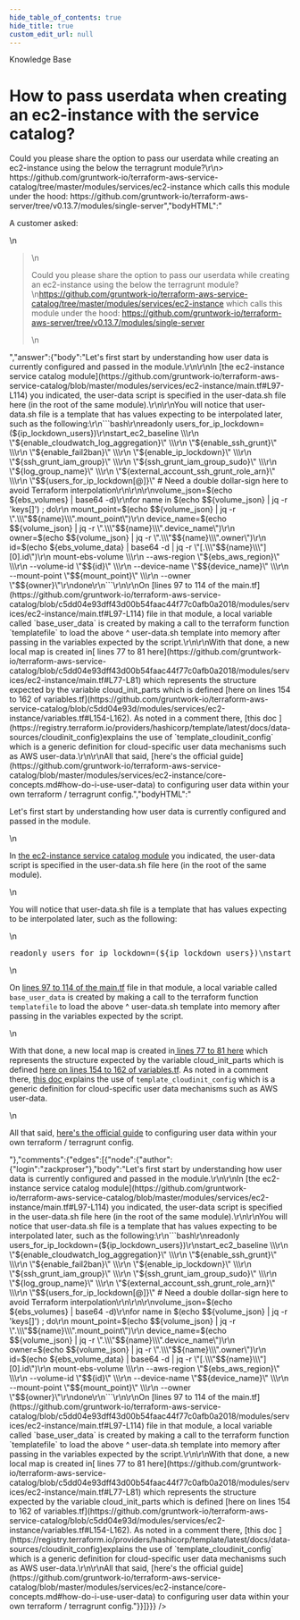 ```yaml
---
hide_table_of_contents: true
hide_title: true
custom_edit_url: null
---
```



<CenterLayout>
<span class="title">Knowledge Base</span>
<h1>How to pass userdata when creating an ec2-instance with the service catalog?</h1>
<GitHub json={{"id":"D_kwDOF8slf84AOOqW","number":77,"author":{"login":"zackproser"},"title":"How to pass userdata when creating an ec2-instance with the service catalog?","body":"A customer asked: \r\n\r\n>  Could you please share the option to pass our userdata while creating an ec2-instance using the below the terragrunt module?\r\n> https://github.com/gruntwork-io/terraform-aws-service-catalog/tree/master/modules/services/ec2-instance which calls this module under the hood: https://github.com/gruntwork-io/terraform-aws-server/tree/v0.13.7/modules/single-server","bodyHTML":"<p dir=\"auto\">A customer asked:</p>\n<blockquote>\n<p dir=\"auto\">Could you please share the option to pass our userdata while creating an ec2-instance using the below the terragrunt module?<br>\n<a href=\"https://github.com/gruntwork-io/terraform-aws-service-catalog/tree/master/modules/services/ec2-instance\">https://github.com/gruntwork-io/terraform-aws-service-catalog/tree/master/modules/services/ec2-instance</a> which calls this module under the hood: <a href=\"https://github.com/gruntwork-io/terraform-aws-server/tree/v0.13.7/modules/single-server\">https://github.com/gruntwork-io/terraform-aws-server/tree/v0.13.7/modules/single-server</a></p>\n</blockquote>","answer":{"body":"Let's first start by understanding how user data is currently configured and passed in the module.\r\n\r\nIn [the ec2-instance service catalog module](https://github.com/gruntwork-io/terraform-aws-service-catalog/blob/master/modules/services/ec2-instance/main.tf#L97-L114) you indicated, the user-data script is specified in the user-data.sh file here (in the root of the same module).\r\n\r\nYou will notice that user-data.sh file is a template that has values expecting to be interpolated later, such as the following:\r\n```bash\r\nreadonly users_for_ip_lockdown=(${ip_lockdown_users})\r\nstart_ec2_baseline \\\r\n  \"${enable_cloudwatch_log_aggregation}\" \\\r\n  \"${enable_ssh_grunt}\" \\\r\n  \"${enable_fail2ban}\" \\\r\n  \"${enable_ip_lockdown}\" \\\r\n  \"${ssh_grunt_iam_group}\" \\\r\n  \"${ssh_grunt_iam_group_sudo}\" \\\r\n  \"${log_group_name}\" \\\r\n  \"${external_account_ssh_grunt_role_arn}\" \\\r\n  \"$${users_for_ip_lockdown[@]}\"  # Need a double dollar-sign here to avoid Terraform interpolation\r\n\r\n\r\nvolume_json=$(echo ${ebs_volumes} | base64 -d)\r\nfor name in $(echo $${volume_json} | jq -r 'keys[]') ; do\r\n    mount_point=$(echo $${volume_json} | jq -r \".\\\"$${name}\\\".mount_point\")\r\n    device_name=$(echo $${volume_json} | jq -r \".\\\"$${name}\\\".device_name\")\r\n    owner=$(echo $${volume_json} | jq -r \".\\\"$${name}\\\".owner\")\r\n    id=$(echo ${ebs_volume_data} | base64 -d | jq -r \"[.\\\"$${name}\\\"][0].id\")\r\n    mount-ebs-volume \\\r\n        --aws-region \"${ebs_aws_region}\" \\\r\n        --volume-id \"$${id}\" \\\r\n        --device-name \"$${device_name}\" \\\r\n        --mount-point \"$${mount_point}\" \\\r\n        --owner \"$${owner}\"\r\ndone\r\n```\r\n\r\nOn [lines 97 to 114 of the main.tf](https://github.com/gruntwork-io/terraform-aws-service-catalog/blob/c5dd04e93dff43d00b54faac44f77c0afb0a2018/modules/services/ec2-instance/main.tf#L97-L114) file in that module, a local variable called `base_user_data` is created by making a call to the terraform function `templatefile` to load the above ^ user-data.sh template into memory after passing in the variables expected by the script.\r\n\r\nWith that done, a new local map is created in[ lines 77 to 81 here](https://github.com/gruntwork-io/terraform-aws-service-catalog/blob/c5dd04e93dff43d00b54faac44f77c0afb0a2018/modules/services/ec2-instance/main.tf#L77-L81) which represents the structure expected by the variable cloud_init_parts  which is defined [here on lines 154 to 162 of variables.tf](https://github.com/gruntwork-io/terraform-aws-service-catalog/blob/c5dd04e93d/modules/services/ec2-instance/variables.tf#L154-L162). As noted in a comment there, [this doc ](https://registry.terraform.io/providers/hashicorp/template/latest/docs/data-sources/cloudinit_config)explains the use of `template_cloudinit_config` which is a generic definition for cloud-specific user data mechanisms such as AWS user-data.\r\n\r\nAll that said, [here's the official guide](https://github.com/gruntwork-io/terraform-aws-service-catalog/blob/master/modules/services/ec2-instance/core-concepts.md#how-do-i-use-user-data) to configuring user data within your own terraform / terragrunt config.","bodyHTML":"<p dir=\"auto\">Let's first start by understanding how user data is currently configured and passed in the module.</p>\n<p dir=\"auto\">In <a href=\"https://github.com/gruntwork-io/terraform-aws-service-catalog/blob/master/modules/services/ec2-instance/main.tf#L97-L114\">the ec2-instance service catalog module</a> you indicated, the user-data script is specified in the user-data.sh file here (in the root of the same module).</p>\n<p dir=\"auto\">You will notice that user-data.sh file is a template that has values expecting to be interpolated later, such as the following:</p>\n<div class=\"highlight highlight-source-shell notranslate position-relative overflow-auto\" dir=\"auto\" data-snippet-clipboard-copy-content=\"readonly users_for_ip_lockdown=(${ip_lockdown_users})\nstart_ec2_baseline \\\n  &quot;${enable_cloudwatch_log_aggregation}&quot; \\\n  &quot;${enable_ssh_grunt}&quot; \\\n  &quot;${enable_fail2ban}&quot; \\\n  &quot;${enable_ip_lockdown}&quot; \\\n  &quot;${ssh_grunt_iam_group}&quot; \\\n  &quot;${ssh_grunt_iam_group_sudo}&quot; \\\n  &quot;${log_group_name}&quot; \\\n  &quot;${external_account_ssh_grunt_role_arn}&quot; \\\n  &quot;$${users_for_ip_lockdown[@]}&quot;  # Need a double dollar-sign here to avoid Terraform interpolation\n\n\nvolume_json=$(echo ${ebs_volumes} | base64 -d)\nfor name in $(echo $${volume_json} | jq -r 'keys[]') ; do\n    mount_point=$(echo $${volume_json} | jq -r &quot;.\\&quot;$${name}\\&quot;.mount_point&quot;)\n    device_name=$(echo $${volume_json} | jq -r &quot;.\\&quot;$${name}\\&quot;.device_name&quot;)\n    owner=$(echo $${volume_json} | jq -r &quot;.\\&quot;$${name}\\&quot;.owner&quot;)\n    id=$(echo ${ebs_volume_data} | base64 -d | jq -r &quot;[.\\&quot;$${name}\\&quot;][0].id&quot;)\n    mount-ebs-volume \\\n        --aws-region &quot;${ebs_aws_region}&quot; \\\n        --volume-id &quot;$${id}&quot; \\\n        --device-name &quot;$${device_name}&quot; \\\n        --mount-point &quot;$${mount_point}&quot; \\\n        --owner &quot;$${owner}&quot;\ndone\"><pre><span class=\"pl-k\">readonly</span> users_for_ip_lockdown=(<span class=\"pl-smi\">${ip_lockdown_users}</span>)\nstart_ec2_baseline \\\n  <span class=\"pl-s\"><span class=\"pl-pds\">\"</span><span class=\"pl-smi\">${enable_cloudwatch_log_aggregation}</span><span class=\"pl-pds\">\"</span></span> \\\n  <span class=\"pl-s\"><span class=\"pl-pds\">\"</span><span class=\"pl-smi\">${enable_ssh_grunt}</span><span class=\"pl-pds\">\"</span></span> \\\n  <span class=\"pl-s\"><span class=\"pl-pds\">\"</span><span class=\"pl-smi\">${enable_fail2ban}</span><span class=\"pl-pds\">\"</span></span> \\\n  <span class=\"pl-s\"><span class=\"pl-pds\">\"</span><span class=\"pl-smi\">${enable_ip_lockdown}</span><span class=\"pl-pds\">\"</span></span> \\\n  <span class=\"pl-s\"><span class=\"pl-pds\">\"</span><span class=\"pl-smi\">${ssh_grunt_iam_group}</span><span class=\"pl-pds\">\"</span></span> \\\n  <span class=\"pl-s\"><span class=\"pl-pds\">\"</span><span class=\"pl-smi\">${ssh_grunt_iam_group_sudo}</span><span class=\"pl-pds\">\"</span></span> \\\n  <span class=\"pl-s\"><span class=\"pl-pds\">\"</span><span class=\"pl-smi\">${log_group_name}</span><span class=\"pl-pds\">\"</span></span> \\\n  <span class=\"pl-s\"><span class=\"pl-pds\">\"</span><span class=\"pl-smi\">${external_account_ssh_grunt_role_arn}</span><span class=\"pl-pds\">\"</span></span> \\\n  <span class=\"pl-s\"><span class=\"pl-pds\">\"</span><span class=\"pl-smi\">$$</span>{users_for_ip_lockdown[@]}<span class=\"pl-pds\">\"</span></span>  <span class=\"pl-c\"><span class=\"pl-c\">#</span> Need a double dollar-sign here to avoid Terraform interpolation</span>\n\n\nvolume_json=<span class=\"pl-s\"><span class=\"pl-pds\">$(</span>echo <span class=\"pl-smi\">${ebs_volumes}</span> <span class=\"pl-k\">|</span> base64 -d<span class=\"pl-pds\">)</span></span>\n<span class=\"pl-k\">for</span> <span class=\"pl-smi\">name</span> <span class=\"pl-k\">in</span> <span class=\"pl-s\"><span class=\"pl-pds\">$(</span>echo <span class=\"pl-smi\">$$</span>{volume_json} <span class=\"pl-k\">|</span> jq -r <span class=\"pl-s\"><span class=\"pl-pds\">'</span>keys[]<span class=\"pl-pds\">'</span></span><span class=\"pl-pds\">)</span></span> <span class=\"pl-k\">;</span> <span class=\"pl-k\">do</span>\n    mount_point=<span class=\"pl-s\"><span class=\"pl-pds\">$(</span>echo <span class=\"pl-smi\">$$</span>{volume_json} <span class=\"pl-k\">|</span> jq -r <span class=\"pl-s\"><span class=\"pl-pds\">\"</span>.<span class=\"pl-cce\">\\\"</span><span class=\"pl-smi\">$$</span>{name}<span class=\"pl-cce\">\\\"</span>.mount_point<span class=\"pl-pds\">\"</span></span><span class=\"pl-pds\">)</span></span>\n    device_name=<span class=\"pl-s\"><span class=\"pl-pds\">$(</span>echo <span class=\"pl-smi\">$$</span>{volume_json} <span class=\"pl-k\">|</span> jq -r <span class=\"pl-s\"><span class=\"pl-pds\">\"</span>.<span class=\"pl-cce\">\\\"</span><span class=\"pl-smi\">$$</span>{name}<span class=\"pl-cce\">\\\"</span>.device_name<span class=\"pl-pds\">\"</span></span><span class=\"pl-pds\">)</span></span>\n    owner=<span class=\"pl-s\"><span class=\"pl-pds\">$(</span>echo <span class=\"pl-smi\">$$</span>{volume_json} <span class=\"pl-k\">|</span> jq -r <span class=\"pl-s\"><span class=\"pl-pds\">\"</span>.<span class=\"pl-cce\">\\\"</span><span class=\"pl-smi\">$$</span>{name}<span class=\"pl-cce\">\\\"</span>.owner<span class=\"pl-pds\">\"</span></span><span class=\"pl-pds\">)</span></span>\n    id=<span class=\"pl-s\"><span class=\"pl-pds\">$(</span>echo <span class=\"pl-smi\">${ebs_volume_data}</span> <span class=\"pl-k\">|</span> base64 -d <span class=\"pl-k\">|</span> jq -r <span class=\"pl-s\"><span class=\"pl-pds\">\"</span>[.<span class=\"pl-cce\">\\\"</span><span class=\"pl-smi\">$$</span>{name}<span class=\"pl-cce\">\\\"</span>][0].id<span class=\"pl-pds\">\"</span></span><span class=\"pl-pds\">)</span></span>\n    mount-ebs-volume \\\n        --aws-region <span class=\"pl-s\"><span class=\"pl-pds\">\"</span><span class=\"pl-smi\">${ebs_aws_region}</span><span class=\"pl-pds\">\"</span></span> \\\n        --volume-id <span class=\"pl-s\"><span class=\"pl-pds\">\"</span><span class=\"pl-smi\">$$</span>{id}<span class=\"pl-pds\">\"</span></span> \\\n        --device-name <span class=\"pl-s\"><span class=\"pl-pds\">\"</span><span class=\"pl-smi\">$$</span>{device_name}<span class=\"pl-pds\">\"</span></span> \\\n        --mount-point <span class=\"pl-s\"><span class=\"pl-pds\">\"</span><span class=\"pl-smi\">$$</span>{mount_point}<span class=\"pl-pds\">\"</span></span> \\\n        --owner <span class=\"pl-s\"><span class=\"pl-pds\">\"</span><span class=\"pl-smi\">$$</span>{owner}<span class=\"pl-pds\">\"</span></span>\n<span class=\"pl-k\">done</span></pre></div>\n<p dir=\"auto\">On <a href=\"https://github.com/gruntwork-io/terraform-aws-service-catalog/blob/c5dd04e93dff43d00b54faac44f77c0afb0a2018/modules/services/ec2-instance/main.tf#L97-L114\">lines 97 to 114 of the main.tf</a> file in that module, a local variable called <code class=\"notranslate\">base_user_data</code> is created by making a call to the terraform function <code class=\"notranslate\">templatefile</code> to load the above ^ user-data.sh template into memory after passing in the variables expected by the script.</p>\n<p dir=\"auto\">With that done, a new local map is created in<a href=\"https://github.com/gruntwork-io/terraform-aws-service-catalog/blob/c5dd04e93dff43d00b54faac44f77c0afb0a2018/modules/services/ec2-instance/main.tf#L77-L81\"> lines 77 to 81 here</a> which represents the structure expected by the variable cloud_init_parts  which is defined <a href=\"https://github.com/gruntwork-io/terraform-aws-service-catalog/blob/c5dd04e93d/modules/services/ec2-instance/variables.tf#L154-L162\">here on lines 154 to 162 of variables.tf</a>. As noted in a comment there, <a href=\"https://registry.terraform.io/providers/hashicorp/template/latest/docs/data-sources/cloudinit_config\" rel=\"nofollow\">this doc </a>explains the use of <code class=\"notranslate\">template_cloudinit_config</code> which is a generic definition for cloud-specific user data mechanisms such as AWS user-data.</p>\n<p dir=\"auto\">All that said, <a href=\"https://github.com/gruntwork-io/terraform-aws-service-catalog/blob/master/modules/services/ec2-instance/core-concepts.md#how-do-i-use-user-data\">here's the official guide</a> to configuring user data within your own terraform / terragrunt config.</p>"},"comments":{"edges":[{"node":{"author":{"login":"zackproser"},"body":"Let's first start by understanding how user data is currently configured and passed in the module.\r\n\r\nIn [the ec2-instance service catalog module](https://github.com/gruntwork-io/terraform-aws-service-catalog/blob/master/modules/services/ec2-instance/main.tf#L97-L114) you indicated, the user-data script is specified in the user-data.sh file here (in the root of the same module).\r\n\r\nYou will notice that user-data.sh file is a template that has values expecting to be interpolated later, such as the following:\r\n```bash\r\nreadonly users_for_ip_lockdown=(${ip_lockdown_users})\r\nstart_ec2_baseline \\\r\n  \"${enable_cloudwatch_log_aggregation}\" \\\r\n  \"${enable_ssh_grunt}\" \\\r\n  \"${enable_fail2ban}\" \\\r\n  \"${enable_ip_lockdown}\" \\\r\n  \"${ssh_grunt_iam_group}\" \\\r\n  \"${ssh_grunt_iam_group_sudo}\" \\\r\n  \"${log_group_name}\" \\\r\n  \"${external_account_ssh_grunt_role_arn}\" \\\r\n  \"$${users_for_ip_lockdown[@]}\"  # Need a double dollar-sign here to avoid Terraform interpolation\r\n\r\n\r\nvolume_json=$(echo ${ebs_volumes} | base64 -d)\r\nfor name in $(echo $${volume_json} | jq -r 'keys[]') ; do\r\n    mount_point=$(echo $${volume_json} | jq -r \".\\\"$${name}\\\".mount_point\")\r\n    device_name=$(echo $${volume_json} | jq -r \".\\\"$${name}\\\".device_name\")\r\n    owner=$(echo $${volume_json} | jq -r \".\\\"$${name}\\\".owner\")\r\n    id=$(echo ${ebs_volume_data} | base64 -d | jq -r \"[.\\\"$${name}\\\"][0].id\")\r\n    mount-ebs-volume \\\r\n        --aws-region \"${ebs_aws_region}\" \\\r\n        --volume-id \"$${id}\" \\\r\n        --device-name \"$${device_name}\" \\\r\n        --mount-point \"$${mount_point}\" \\\r\n        --owner \"$${owner}\"\r\ndone\r\n```\r\n\r\nOn [lines 97 to 114 of the main.tf](https://github.com/gruntwork-io/terraform-aws-service-catalog/blob/c5dd04e93dff43d00b54faac44f77c0afb0a2018/modules/services/ec2-instance/main.tf#L97-L114) file in that module, a local variable called `base_user_data` is created by making a call to the terraform function `templatefile` to load the above ^ user-data.sh template into memory after passing in the variables expected by the script.\r\n\r\nWith that done, a new local map is created in[ lines 77 to 81 here](https://github.com/gruntwork-io/terraform-aws-service-catalog/blob/c5dd04e93dff43d00b54faac44f77c0afb0a2018/modules/services/ec2-instance/main.tf#L77-L81) which represents the structure expected by the variable cloud_init_parts  which is defined [here on lines 154 to 162 of variables.tf](https://github.com/gruntwork-io/terraform-aws-service-catalog/blob/c5dd04e93d/modules/services/ec2-instance/variables.tf#L154-L162). As noted in a comment there, [this doc ](https://registry.terraform.io/providers/hashicorp/template/latest/docs/data-sources/cloudinit_config)explains the use of `template_cloudinit_config` which is a generic definition for cloud-specific user data mechanisms such as AWS user-data.\r\n\r\nAll that said, [here's the official guide](https://github.com/gruntwork-io/terraform-aws-service-catalog/blob/master/modules/services/ec2-instance/core-concepts.md#how-do-i-use-user-data) to configuring user data within your own terraform / terragrunt config."}}]}}} />

</CenterLayout>
  

<!-- ##DOCS-SOURCER-START
{
  "sourcePlugin": "github-discussions",
  "hash": "83d11c7a8870a9014c91c12c1096c651"
}
##DOCS-SOURCER-END -->

